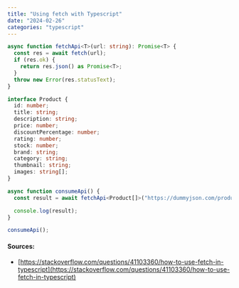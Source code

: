 ```yaml
---
title: "Using fetch with Typescript"
date: "2024-02-26"
categories: "typescript"
---
```


```typescript
async function fetchApi<T>(url: string): Promise<T> {
  const res = await fetch(url);
  if (res.ok) {
    return res.json() as Promise<T>;
  }
  throw new Error(res.statusText);
}
```

```typescript
interface Product {
  id: number;
  title: string;
  description: string;
  price: number;
  discountPercentage: number;
  rating: number;
  stock: number;
  brand: string;
  category: string;
  thumbnail: string;
  images: string[];
}

async function consumeApi() {
  const result = await fetchApi<Product[]>("https://dummyjson.com/products");

  console.log(result);
}

consumeApi();
```

#### Sources: 
- [https://stackoverflow.com/questions/41103360/how-to-use-fetch-in-typescript](https://stackoverflow.com/questions/41103360/how-to-use-fetch-in-typescript)
